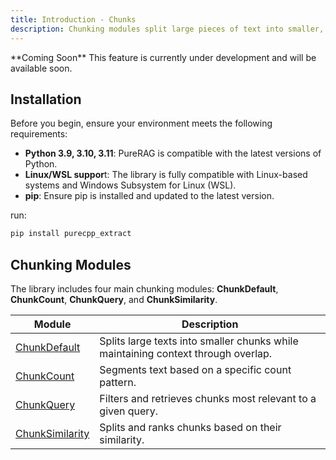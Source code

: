 ```yaml
---
title: Introduction - Chunks
description: Chunking modules split large pieces of text into smaller, manageable segments. Overlapping helps maintain context between chunks, making them essential for **Retrieval-Augmented Generation (RAG)** pipelines and other text-processing tasks.
---
```

<Warning>
**Coming Soon**  
This feature is currently under development and will be available soon.
</Warning>

## **Installation**

Before you begin, ensure your environment meets the following requirements:

  - **Python 3.9, 3.10, 3.11**: PureRAG is compatible with the latest versions of Python.
  - **Linux/WSL suppor**t: The library is fully compatible with Linux-based systems and Windows Subsystem for Linux (WSL).
  - **pip**: Ensure pip is installed and updated to the latest version.

run:
```bash
pip install purecpp_extract
```

## **Chunking Modules**

The library includes four main chunking modules: **ChunkDefault**, **ChunkCount**, **ChunkQuery**, and **ChunkSimilarity**.

| **Module**           | **Description** |
|----------------------|----------------|
| [ChunkDefault](chunkdefault) | Splits large texts into smaller chunks while maintaining context through overlap. |
| [ChunkCount](chunkcount) | Segments text based on a specific count pattern. |
| [ChunkQuery](chunkquery) | Filters and retrieves chunks most relevant to a given query. |
| [ChunkSimilarity](chunksimilarity) | Splits and ranks chunks based on their similarity. |


